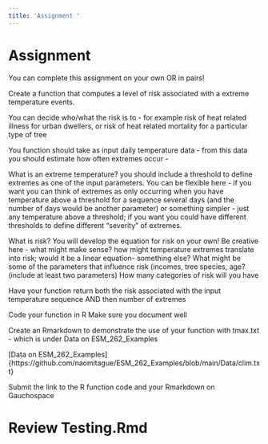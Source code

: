 ```yaml
---
title: 'Assignment '
---
```


# Assignment 

You can complete this assignment on your own OR in pairs!

Create a function that computes a level of risk associated with a extreme temperature events. 

You can decide who/what the risk is to - for example risk of heat related illness for urban dwellers, or risk of heat related mortality for a particular type of tree


You function should take as input daily temperature data - from this data you should estimate how often extremes occur - 

What is an extreme temperature? you should include a threshold to define extremes as one of the input parameters.  You can be flexible here - if you want you can think of extremes as only occurring when you have temperature above a threshold for a sequence several days (and the number of days would be another parameter) or something simpler - just any temperature above a threshold; if you want you could have different thresholds to define different "severity" of extremes.

What is risk? You will develop the equation for risk on your own!
Be creative here - what might make sense? how might temperature extremes translate into risk; would it be a linear equation- something else?   What might be some of the parameters that influence risk (incomes, tree species, age? (include at least two parameters)
How many categories of risk will you have

Have your function return both the risk associated with the input temperature sequence AND then number of extremes

Code your function in R
Make sure you document well


Create an Rmarkdown to demonstrate the use of your function with tmax.txt - which
is under Data on ESM_262_Examples

[Data on ESM_262_Examples]{https://github.com/naomitague/ESM_262_Examples/blob/main/Data/clim.txt}


Submit the link to the R function code and your Rmarkdown on Gauchospace

# Review Testing.Rmd
